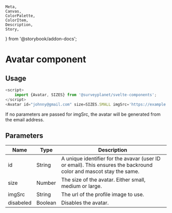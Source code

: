 	Meta,
	Canvas,
	ColorPalette,
	ColorItem,
	Description,
	Story,
} from '@storybook/addon-docs';


<Meta
	title="Avatar/Documentation"
	component={Avatar}
/>

# Avatar component

<div id="example">
	<Story id="avatar-default--primary" />
</div>

## Usage

```ts
<script>
	import {Avatar, SIZES} from '@surveyplanet/svelte-components';
</script>
<Avatar id="johnny@gmail.com" size=SIZES.SMALL imgSrc='https://example.com/profile_img.png' />
```

If no parameters are passed for imgSrc, the avatar will be generated from the email address.

## Parameters

| Name      | Type    | Description                                                                                                       |
| --------- | ------- | ----------------------------------------------------------------------------------------------------------------- |
| id        | String  | A unique identifier for the avavar (user ID or email). This ensures the backround color and mascot stay the same. |
| size      | Number  | The size of the avatar. Either small, medium or large.                                                            |
| imgSrc    | String  | The url of the profile image to use.                                                                              |
| disabeled | Boolean | Disables the avatar.                                                                                              |
